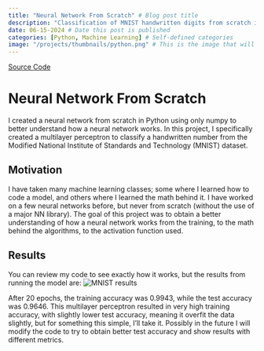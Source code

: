 ```yaml
---
title: "Neural Network From Scratch" # Blog post title
description: "Classification of MNIST handwritten digits from scratch in Python." # Blog post description
date: 06-15-2024 # Date this post is published
categories: [Python, Machine Learning] # Self-defined categories
image: "/projects/thumbnails/python.png" # This is the image that will be the preview image and it HAS to be in this file to work
---
```


<!-- This is the github button -->

<a href="https://github.com/coreymichaud/Neural-Network-From-Scratch" class="btn" target="_blank"><i class="fab fa-github"></i> Source Code</a>

# Neural Network From Scratch
I created a neural network from scratch in Python using only numpy to better understand how a neural network works. In this project, I specifically created a multilayer perceptron to classify a handwritten number from the Modified National Institute of Standards and Technology (MNIST) dataset.

## Motivation
I have taken many machine learning classes; some where I learned how to code a model, and others where I learned the math behind it. I have worked on a few neural networks before, but never from scratch (without the use of a major NN library). The goal of this project was to obtain a better understanding of how a neural network works from the training, to the math behind the algorithms, to the activation function used. 

## Results

You can review my code to see exactly how it works, but the results from running the model are:
![MNIST results](mnist_results.png)

After 20 epochs, the training accuracy was 0.9943, while the test accuracy was 0.9646. This multilayer perceptron resulted in very high training accuracy, with slightly lower test accuracy, meaning it overfit the data slightly, but for something this simple, I'll take it. Possibly in the future I will modify the code to try to obtain better test accuracy and show results with different metrics.
